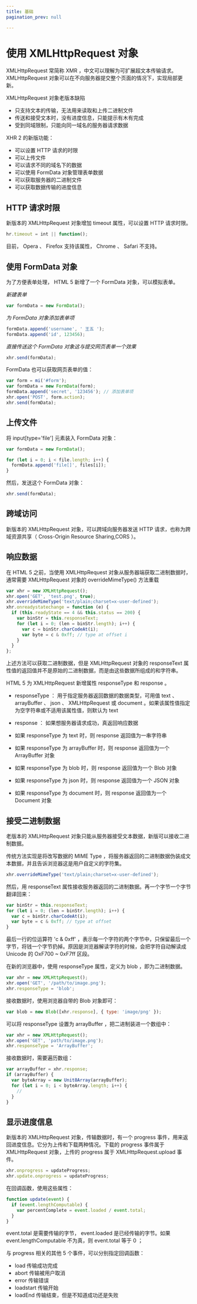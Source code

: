```yaml
---
title: 基础
pagination_prev: null

---
```


# 使用 XMLHttpRequest 对象

XMLHttpRequest 常简称 XMR ，中文可以理解为可扩展超文本传输请求。 XMLHttpRequest 对象可以在不向服务器提交整个页面的情况下，实现局部更新。

XMLHttpRequest 对象老版本缺陷

- 只支持文本的传输，无法用来读取和上传二进制文件
- 传送和接受文本时，没有进度信息，只能提示有木有完成
- 受到同域限制，只能向同一域名的服务器请求数据

XHR 2 的新版功能：

- 可以设置 HTTP 请求的时限
- 可以上传文件
- 可以请求不同的域名下的数据
- 可以使用 FormData 对象管理表单数据
- 可以获取服务器的二进制文件
- 可以获取数据传输的进度信息

## HTTP 请求时限

新版本的 XMLHttpRequest 对象增加 timeout 属性，可以设置 HTTP 请求时限。

```js
hr.timeout = int || function();
```

目前， Opera 、 Firefox 支持该属性， Chrome 、 Safari 不支持。

## 使用 FormData 对象

为了方便表单处理， HTML 5 新增了一个 FormData 对象，可以模拟表单。

_新建表单_

```js
var formData = new FormData();
```

_为 FormData 对象添加表单项_

```js
formData.append('username', ' 王五 ');
formData.append('id', 123456);
```

_直接传送这个 FormData 对象这与提交网页表单一个效果_

```js
xhr.send(formData);
```

FormData 也可以获取网页表单的值：

```js
var form = mi('#form');
var formData = new FormData(form);
formData.append('secret', '123456'); // 添加表单项
xhr.open('POST', form.action);
xhr.send(formData);
```

## 上传文件

将 input[type='file'] 元素装入 FormData 对象：

```js
var formData = new FormData();

for (let i = 0; i < file.length; i++) {
  formData.append('file[]', files[i]);
}
```

然后，发送这个 FormData 对象：

```js
xhr.send(formData);
```

## 跨域访问

新版本的 XMLHttpRequest 对象，可以跨域向服务器发送 HTTP 请求，也称为跨域资源共享（ Cross-Origin Resource Sharing,CORS ）。

## 响应数据

在 HTML 5 之前，当使用 XMLHttpRequest 对象从服务器端获取二进制数据时，通常需要 XMLHttpRequest 对象的 overrideMimeType() 方法重载

```js
var xhr = new XMLHttpRequest();
xhr.open('GET', 'test.png', true);
xhr.overrideMimeType('text/plain;charset=x-user-defined');
xhr.onreadystatechange = function (e) {
  if (this.readyState == 4 && this.status == 200) {
    var binStr = this.responseText;
    for (let i = 0; (len = binStr.length); i++) {
      var c = binStr.charCodeAt(i);
      var byte = c & 0xff; // type at offset i
    }
  }
};
```

上述方法可以获取二进制数据，但是 XMLHttpRequest 对象的 responseText 属性值的返回值并不是原始的二进制数据，而是由这些数据所组成的和字符串。

HTML 5 为 XMLHttpRequest 新增属性 responseType 和 response 。

- responseType ： 用于指定服务器返回数据的数据类型，可用值 text 、 arrayBuffer 、 json 、 XMLHttpRequest 或 document
  。如果该属性值指定为空字符串或不适用该属性值，则默认为 text
- response ： 如果想服务器请求成功，真返回响应数据

- 如果 responseType 为 text 时，则 response 返回值为一串字符串
- 如果 responseType 为 arrayBuffer 时，则 response 返回值为一个 ArrayBuffer 对象
- 如果 responseType 为 blob 时，则 response 返回值为一个 Blob 对象
- 如果 responseType 为 json 时，则 response 返回值为一个 JSON 对象
- 如果 responseType 为 document 时，则 response 返回值为一个 Document 对象

## 接受二进制数据

老版本的 XMLHttpRequest 对象只能从服务器接受文本数据，新版可以接收二进制数据。

传统方法实现是将改写数据的 MIME Type ，将服务器返回的二进制数据伪装成文本数据，并且告诉浏览器这是用户自定义的字符集。

```js
xhr.overrideMimeType('text/plain;charset=x-user-defined');
```

然后，用 responseText 属性接收服务器返回的二进制数据。再一个字节一个字节翻译回来：

```js
var binStr = this.responseText;
for (let i = 0; (len = binStr.length); i++) {
  var c = binStr.charCodeAt(i);
  var byte = c & 0xff; // type at offset
}
```

最后一行的位运算符 'c & 0xff' ，表示每一个字符的两个字节中，只保留最后一个字节，将钱一个字节扔掉。原因是浏览器解读字符的时候，会把字符自动解读成 Unicode 的 OxF700 ~ 0xF7ff 区段。

在新的浏览器中，使用 responseType 属性，定义为 blob ，即为二进制数据。

```js
var xhr = new XMLHttpRequest();
xhr.open('GET', '/path/to/image.png');
xhr.responseType = 'blob';
```

接收数据时，使用浏览器自带的 Blob 对象即可：

```js
var blob = new Blob([xhr.response], { type: 'image/png' });
```

可以将 responseType 设置为 arrayBuffer ，把二进制装进一个数组中：

```js
var xhr = new XMLHttpRequest();
xhr.open('GET', 'path/to/image.png');
xhr.responseType = 'ArrayBuffer';
```

接收数据时，需要遍历数组：

```js
var arrayBuffer = xhr.response;
if (arrayBuffer) {
  var byteArray = new Unit8Array(arrayBuffer);
  for (let i = 0; i < byteArray.length; i++) {
    //
  }
}
```

## 显示进度信息

新版本的 XMLHttpRequest 对象，传输数据时，有一个 progress 事件，用来返回进度信息。它分为上传和下载两种情况。下载的 progress 事件属于 XMLHttpRequest 对象，上传的
progress 属于 XMLHttpRequest.upload 事件。

```js
xhr.onprogress = updateProgress;
xhr.update.onprogress = updateProgress;
```

在回调函数，使用这些属性：

```js
function update(event) {
  if (event.lengthComputable) {
    var percentComplete = event.loaded / event.total;
  }
}
```

event.total 是需要传输的字节， event.loaded 是已经传输的字节。如果 event.lengthComputable 不为真，则 event.total 等于 0 ；

与 progress 相关的其他 5 个事件，可以分别指定回调函数：

- load 传输成功完成
- abort 传输被用户取消
- error 传输错误
- loadstart 传输开始
- loadEnd 传输结束，但是不知道成功还是失败

            